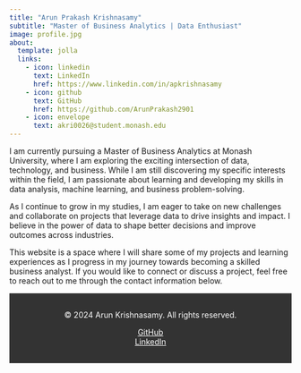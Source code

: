 ```yaml
---
title: "Arun Prakash Krishnasamy"
subtitle: "Master of Business Analytics | Data Enthusiast"
image: profile.jpg
about:
  template: jolla
  links:
    - icon: linkedin
      text: LinkedIn
      href: https://www.linkedin.com/in/apkrishnasamy
    - icon: github
      text: GitHub
      href: https://github.com/ArunPrakash2901
    - icon: envelope
      text: akri0026@student.monash.edu
---
```


I am currently pursuing a Master of Business Analytics at Monash University, where I am exploring the exciting intersection of data, technology, and business. While I am still discovering my specific interests within the field, I am passionate about learning and developing my skills in data analysis, machine learning, and business problem-solving.

As I continue to grow in my studies, I am eager to take on new challenges and collaborate on projects that leverage data to drive insights and impact. I believe in the power of data to shape better decisions and improve outcomes across industries.

This website is a space where I will share some of my projects and learning experiences as I progress in my journey towards becoming a skilled business analyst. If you would like to connect or discuss a project, feel free to reach out to me through the contact information below.

<footer style="text-align: center; padding: 1rem; background-color: #333; color: white;">
  <p>© 2024 Arun Krishnasamy. All rights reserved.</p>
  <ul style="list-style: none; padding: 0;">
    <li><a href="https://github.com/ArunPrakash2901" style="color: white;">GitHub</a></li>
    <li><a href="https://linkedin.com/in/apkrishnasamy" style="color: white;">LinkedIn</a></li>
  </ul>
</footer>

